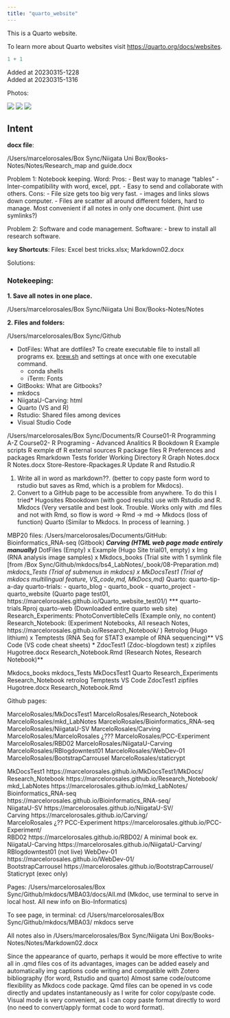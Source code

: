 ```yaml
---
title: "quarto_website"
---
```


This is a Quarto website.

To learn more about Quarto websites visit <https://quarto.org/docs/websites>.

```r
1 + 1
```

Added at 20230315-1228\
Added at 20230315-1316

Photos:

![](images/favicon.png){fig-alt="Favicon"} ![](images/nav_img.png) ![](images/img01.png)

## Intent

**docx file**:

/Users/marcelorosales/Box Sync/Niigata Uni Box/Books-Notes/Notes/Research_map and guide.docx

Problem 1: Notebook keeping. Word: Pros: - Best way to manage "tables" - Inter-compatibility with word, excel, ppt. - Easy to send and collaborate with others. Cons: - File size gets too big very fast. - images and links slows down computer. - Files are scatter all around different folders, hard to manage. Most convenient if all notes in only one document. (hint use symlinks?)

Problem 2: Software and code management. Software: - brew to install all research software.

**key Shortcuts**: Files: Excel best tricks.xlsx; Markdown02.docx

Solutions:

### Notekeeping:

**1. Save all notes in one place.**

/Users/marcelorosales/Box Sync/Niigata Uni Box/Books-Notes/Notes

**2. Files and folders:**

/Users/marcelorosales/Box Sync/Github

-   DotFiles: What are dotfiles? To create executable file to install all programs ex. [brew.sh](/Users/marcelorosales/Box%20Sync/Github/DotFiles/CMSs%20dotfiles/CMdotfiles-master/brew.sh) and settings at once with one executable command.
    -   conda shells
    -   iTerm: Fonts
-   GitBooks: What are Gitbooks?
-   mkdocs
-   NiigataU-Carving: html
-   Quarto (VS and R)
-   Rstudio: Shared files among devices
-   Visual Studio Code

/Users/marcelorosales/Box Sync/Documents/R Course01-R Programming A-Z Course02- R Programing - Advanced Analitics R Bookdown R Example scripts R exmple df R external sources R package files R Preferences and packages Rmarkdown Tests forlder Working Directory R Graph Notes.docx R Notes.docx Store-Restore-Rpackages.R Update R and Rstudio.R

1.  Write all in word as markdown??. (better to copy paste form word to rstudio but saves as Rmd, which is a problem for Mkdocs).
2.  Convert to a GitHub page to be accessible from anywhere. To do this I tried\* Hugosites Rbookdown (with good results) use with Rstudio and R. Mkdocs (Very versatile and best look. Trouble. Works only with .md files and not with Rmd, so flow is word -\> Rmd -\> md -\> Mkdocs (loss of function) Quarto (Similar to Mkdocs. In process of learning. )

MBP20 files: /Users/marcelorosales/Documents/GitHub: Bioinformatics_RNA-seq (Gitbook) ***Carving (HTML web page made entirely manually)*** DotFiles (Empty) x Example (Hugo Site trial01, empty) x Img (RNA analysis image samples) x Mkdocs_books (Trial site with 1 symlink file \[from /Box Sync/Github/mkdocs/bs4_LabNotes/\_book/08-Preparation.md) *mkdocs_Tests (Trial of submenus in mkdocs) x MkDocsTest1 (Trial of mkdocs multilingual feature, VS_code,md, MkDocs,md)* Quarto: quarto-tip-a-day quarto-trials: - quarto_blog - quarto_book - quarto_project - quarto_website (Quarto page test01, https://marcelorosales.github.io/Quarto_website_test01/) \*\*\* quarto-trials.Rproj quarto-web (Downloaded entire quarto web site) Research_Experiments: PhotoConvertibleCells (Example only, no content) Research_Notebook: (Experiment Notebooks, All reseach Notes, https://marcelorosales.github.io/Research_Notebook/ ) Retrolog (Hugo lithium) x Temptests (RNA Seq for STAT3 example of RNA sequencing)\*\* VS Code (VS code cheat sheets) \* ZdocTest1 (Zdoc-blogdown test) x zipfiles Hugotree.docx Research_Notebook.Rmd (Research Notes, Research Notebook)\*\*

Mkdocs_books mkdocs_Tests MkDocsTest1 Quarto Research_Experiments Research_Notebook retrolog Temptests VS Code ZdocTest1 zipfiles Hugotree.docx Research_Notebook.Rmd

Github pages:

MarceloRosales/MkDocsTest1 MarceloRosales/Research_Notebook MarceloRosales/mkd_LabNotes MarceloRosales/Bioinformatics_RNA-seq MarceloRosales/NiigataU-SV MarceloRosales/Carving MarceloRosales/MarceloRosales ¿??? MarceloRosales/PCC-Experiment MarceloRosales/RBD02 MarceloRosales/NiigataU-Carving MarceloRosales/RBlogdowntest01 MarceloRosales/WebDev-01 MarceloRosales/BootstrapCarrousel MarceloRosales/staticrypt

MkDocsTest1 https://marcelorosales.github.io/MkDocsTest1/MkDocs/\
Research_Notebook https://marcelorosales.github.io/Research_Notebook/\
mkd_LabNotes https://marcelorosales.github.io/mkd_LabNotes/\
Bioinformatics_RNA-seq https://marcelorosales.github.io/Bioinformatics_RNA-seq/\
NiigataU-SV https://marcelorosales.github.io/NiigataU-SV/\
Carving https://marcelorosales.github.io/Carving/\
MarceloRosales ¿?? PCC-Experiment https://marcelorosales.github.io/PCC-Experiment/\
RBD02 https://marcelorosales.github.io/RBD02/ A minimal book ex.\
NiigataU-Carving https://marcelorosales.github.io/NiigataU-Carving/\
RBlogdowntest01 (not live) WebDev-01 https://marcelorosales.github.io/WebDev-01/\
BootstrapCarrousel https://marcelorosales.github.io/BootstrapCarrousel/\
Staticrypt (exec only)

Pages: /Users/marcelorosales/Box Sync/Github/mkdocs/MBA03/docs/All.md (Mkdoc, use terminal to serve in local host. All new info on Bio-Informatics)

To see page, in terminal: cd /Users/marcelorosales/Box Sync/Github/mkdocs/MBA03/ mkdocs serve

All notes also in /Users/marcelorosales/Box Sync/Niigata Uni Box/Books-Notes/Notes/Markdown02.docx

Since the appearance of quarto, perhaps it would be more effective to write all in .qmd files cos of its advantages, images can be added easely and automatically img captions code writing and compatible with Zotero bibliography (for word, Rstudio and quarto) Almost same code/outcome flexibility as Mkdocs code package. Qmd files can be opened in vs code directly and updates instantaneously as I write for color copy/paste code. Visual mode is very convenient, as I can copy paste format directly to word (no need to convert/apply format code to word format).
